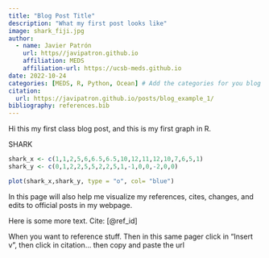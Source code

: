 ```yaml
---
title: "Blog Post Title"
description: "What my first post looks like"
image: shark_fiji.jpg
author: 
  - name: Javier Patrón
    url: https//javipatron.github.io
    affiliation: MEDS
    affiliation-url: https://ucsb-meds.github.io
date: 2022-10-24
categories: [MEDS, R, Python, Ocean] # Add the categories for you blog
citation: 
  url: https://javipatron.github.io/posts/blog_example_1/
bibliography: references.bib
---
```


Hi this my first class blog post, and this is my first graph in R.

SHARK

```r

shark_x <- c(1,1,2,5,6,6.5,6.5,10,12,11,12,10,7,6,5,1)
shark_y <- c(0,1,2,2,5,5,2,2,5,1,-1,0,0,-2,0,0)

plot(shark_x,shark_y, type = "o", col= "blue")
```


In this page will also help me visualize my references, cites, changes, and edits to official posts in my webpage.

Here is some more text. Cite: [@ref_id]

When you want to reference stuff. Then in this same pager click in "Insert v", then click in citation... then copy and paste the url
